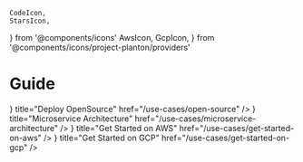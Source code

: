     CodeIcon,
    StarsIcon,
} from '@components/icons'
    AwsIcon,
    GcpIcon,
} from '@components/icons/project-planton/providers'

# Guide

<Cards>
    <Cards.Card
        icon={<CodeIcon />}
        title="Deploy OpenSource"
        href="/use-cases/open-source"
    />
    <Cards.Card
        icon={<StarsIcon />}
        title="Microservice Architecture"
        href="/use-cases/microservice-architecture"
    />
    <Cards.Card
        icon={<AwsIcon />}
        title="Get Started on AWS"
        href="/use-cases/get-started-on-aws"
    />
    <Cards.Card
        icon={<GcpIcon />}
        title="Get Started on GCP"
        href="/use-cases/get-started-on-gcp"
    />
</Cards>
